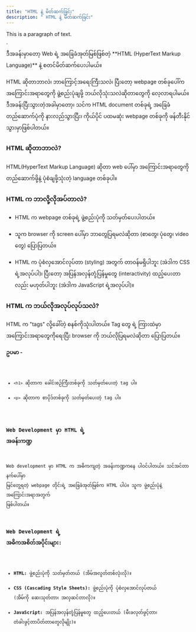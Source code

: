 ```yaml
---
title: "HTML နဲ့ မိတ်ဆက်ခြင်း"
description: " HTML နဲ့ မိတ်ဆက်ခြင်း"
---
```



<p>This is a paragraph of text.</p>`

<Aside title='ရည်ရွယ်ချက်'> 
ဒီအခန်းမှာတော့ Web ရဲ့ အခြေခံအုတ်မြစ်ဖြစ်တဲ့ **HTML (HyperText Markup Language)** နဲ့ စတင်မိတ်ဆက်ပေးပါမယ်။

HTML ဆိုတာဘာလဲ၊ ဘာကြောင့်အရေးကြီးသလဲ၊ ပြီးတော့ webpage တစ်ခုပေါ်က အကြောင်းအရာတွေကို ဖွဲ့စည်းပုံချဖို့ ဘယ်လိုသုံးသလဲဆိုတာတွေကို လေ့လာရပါမယ်။ ဒီအခန်းပြီးသွားတဲ့အခါမှာတော့၊ သင်က HTML document တစ်ခုရဲ့ အခြေခံတည်ဆောက်ပုံကို နားလည်သွားပြီး၊ ကိုယ်ပိုင် ပထမဆုံး webpage တစ်ခုကို ဖန်တီးနိုင်သွားမှာဖြစ်ပါတယ်။
</Aside>

### HTML ဆိုတာဘာလဲ?

HTML(HyperText Markup Language) ဆိုတာ web ပေါ်မှာ အကြောင်းအရာတွေကို တည်ဆောက်ဖို့နဲ့ ပုံစံချဖို့သုံးတဲ့ language တစ်ခုပါ။

### HTML က ဘာလို့လိုအပ်တာလဲ?

- HTML က webpage တစ်ခုရဲ့ ဖွဲ့စည်းပုံကို သတ်မှတ်ပေးပါတယ်။

- သူက browser ကို screen ပေါ်မှာ ဘာတွေပြရမလဲဆိုတာ (စာတွေ၊ ပုံတွေ၊ video တွေ) ပြောပြတယ်။

- HTML က ပုံစံလှအောင်လုပ်တာ (styling) အတွက် တာဝန်မရှိပါဘူး (အဲဒါက CSS ရဲ့အလုပ်ပါ)၊ ပြီးတော့ အပြန်အလှန်တုံ့ပြန်မှုတွေ (interactivity) ထည့်ပေးတာလည်း မဟုတ်ပါဘူး (အဲဒါက JavaScript ရဲ့အလုပ်ပါ)။

### HTML က ဘယ်လိုအလုပ်လုပ်သလဲ?
HTML က "tags" လို့ခေါ်တဲ့ စနစ်ကိုသုံးပါတယ်။ Tag တွေ ရဲ့ ကြားထဲမှာ အကြောင်းအရာတွေကိုရေးပြီး browser ကို ဘယ်လိုပြရမလဲဆိုတာ ပြောပြတယ်။

**ဥပမာ -**
<Code title='HTML' lang='html' code={htmlSample} />

- `<h1>` ဆိုတာက ခေါင်းစဉ်ကြီးတစ်ခုကို သတ်မှတ်ပေးတဲ့ tag ပါ။
- `<p>` ဆိုတာက စာပိုဒ်တစ်ခုကို သတ်မှတ်ပေးတဲ့ tag ပါ။

### Web Development မှာ HTML ရဲ့ အခန်းကဏ္ဍ
Web development မှာ HTML က အဓိကကျတဲ့ အခန်းကဏ္ဍကနေ ပါဝင်ပါတယ်။ သင်အင်တာနက်ပေါ်မှာ မြင်တွေ့ရတဲ့ webpage တိုင်းရဲ့ အခြေခံအုတ်မြစ်က HTML ပါပဲ။ သူက ဖွဲ့စည်းပုံနဲ့ အကြောင်းအရာအတွက် ဖြစ်ပါတယ်။

### Web Development ရဲ့ အဓိကအစိတ်အပိုင်းများ:

- **HTML:** ဖွဲ့စည်းပုံကို သတ်မှတ်တယ် (အိမ်အလွတ်တစ်လုံးလို)။
- **CSS (Cascading Style Sheets):** ဖွဲ့စည်းပုံကို ပုံစံလှအောင်လုပ်တယ် (အိမ်ကို ဆေးသုတ်တာ၊ အလှဆင်တာလို)။
- **JavaScript:** အပြန်အလှန်တုံ့ပြန်မှုတွေ ထည့်ပေးတယ် (မီးခလုတ်ဖွင့်တာ၊ တံခါးဖွင့်တာပိတ်တာတွေလိုမျိုး)။